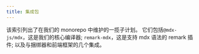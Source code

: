 ```yaml
---
title: 集成包
---
```


该索引列出了在我们的 monorepo 中维护的一揽子计划。
它们包括`@mdx-js/mdx`，这是我们的核心编译器; `remark-mdx`，这是支持 mdx 语法的 remark 插件; 以及与捆绑器和前端框架的几个集成。
